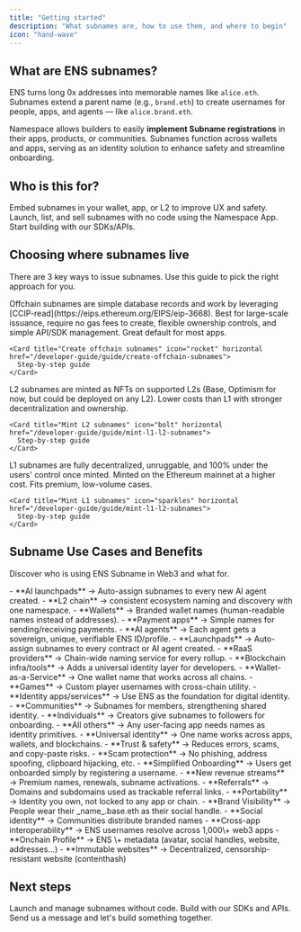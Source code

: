 ```yaml
---
title: "Getting started"
description: "What subnames are, how to use them, and where to begin"
icon: "hand-wave"
---
```


## What are ENS subnames?

ENS turns long 0x addresses into memorable names like `alice.eth`. Subnames extend a parent name (e.g., `brand.eth`) to create usernames for people, apps, and agents — like `alice.brand.eth`.

Namespace allows builders to easily **implement Subname registrations** in their apps, products, or communities. Subnames function across wallets and apps, serving as an identity solution to enhance safety and streamline onboarding.

## Who is this for?

<CardGroup cols={3}>
  <Card title="Product teams & platforms" icon="people-group" iconType="regular" href="/overview/for-product-teams">
    Embed subnames in your wallet, app, or L2 to improve UX and safety.
  </Card>
  <Card title="ENS name owners & creators" icon="wand-magic-sparkles" iconType="regular" href="/overview/for-name-owners">
    Launch, list, and sell subnames with no code using the Namespace App.
  </Card>
  <Card title="Developer Quickstart" icon="code" iconType="regular" href="/developer-guide/quickstart">
    Start building with our SDKs/APIs.
  </Card>
</CardGroup>

## Choosing where subnames live

There are 3 key ways to issue subnames. Use this guide to pick the right approach for you.

<Tabs>
  <Tab title="Offchain">
    Offchain subnames are simple database records and work by leveraging [CCIP-read](https://eips.ethereum.org/EIPS/eip-3668). Best for large-scale issuance, require no gas fees to create, flexible ownership controls, and simple API/SDK management. Great default for most apps.

    <Card title="Create offchain subnames" icon="rocket" horizontal href="/developer-guide/guide/create-offchain-subnames">
      Step-by-step guide
    </Card>
  </Tab>
  <Tab title="L2 chain">
    L2 subnames are minted as NFTs on supported L2s (Base, Optimism for now, but could be deployed on any L2). Lower costs than L1 with stronger decentralization and ownership.

    <Card title="Mint L2 subnames" icon="bolt" horizontal href="/developer-guide/guide/mint-l1-l2-subnames">
      Step-by-step guide
    </Card>
  </Tab>
  <Tab title="L1 chain">
    L1 subnames are fully decentralized, unruggable, and 100% under the users' control once minted. Minted on the Ethereum mainnet at a higher cost. Fits premium, low-volume cases.

    <Card title="Mint L1 subnames" icon="sparkles" horizontal href="/developer-guide/guide/mint-l1-l2-subnames">
      Step-by-step guide
    </Card>
  </Tab>
</Tabs>

## Subname Use Cases and Benefits

Discover who is using ENS Subname in Web3 and what for.

<AccordionGroup>
  <Accordion title="See Subname Use Cases">
    - **AI launchpads** → Auto-assign subnames to every new AI agent created.
    - **L2 chain** → consistent ecosystem naming and discovery with one namespace.
    - **Wallets** → Branded wallet names (human-readable names instead of addresses).
    - **Payment apps** → Simple names for sending/receiving payments.
    - **AI agents** → Each agent gets a sovereign, unique, verifiable ENS ID/profile.
    - **Launchpads** → Auto-assign subnames to every contract or AI agent created.
    - **RaaS providers** → Chain-wide naming service for every rollup.
    - **Blockchain infra/tools** → Adds a universal identity layer for developers.
    - **Wallet-as-a-Service** → One wallet name that works across all chains.
    - **Games** → Custom player usernames with cross-chain utility.
    - **Identity apps/services** → Use ENS as the foundation for digital identity.
    - **Communities** → Subnames for members, strengthening shared identity.
    - **Individuals** → Creators give subnames to followers for onboarding.
    - **All others** → Any user-facing app needs names as identity primitives.
  </Accordion>
  <Accordion title="See Subname Benefits">
    - **Universal identity** → One name works across apps, wallets, and blockchains.
    - **Trust & safety** → Reduces errors, scams, and copy-paste risks.
    - **Scam protection** → No phishing, address spoofing, clipboard hijacking, etc.
    - **Simplified Onboarding** → Users get onboarded simply by registering a username.
    - **New revenue streams** → Premium names, renewals, subname activations.
    - **Referrals** → Domains and subdomains used as trackable referral links.
    - **Portability** → Identity you own, not locked to any app or chain.
    - **Brand Visibility** → People wear their _name_.base.eth as their social handle.
    - **Social identity** → Communities distribute branded names
    - **Cross-app interoperability** → ENS usernames resolve across 1,000\+ web3 apps
    - **Onchain Profile** → ENS \+ metadata (avatar, social handles, website, addresses...)
    - **Immutable websites** → Decentralized, censorship-resistant website (contenthash)
  </Accordion>
</AccordionGroup>

## Next steps

<CardGroup cols={2}>
  <Card title="Use the Namespace App" icon="desktop" href="/user-guide/app">
    Launch and manage subnames without code.
  </Card>
  <Card title="Developer Quickstart" icon="rocket" href="/developer-guide/quickstart">
    Build with our SDKs and APIs.
  </Card>
</CardGroup>

<Card title="Need custom solution?" icon="message" href="https://t.me/+5FAwyiKOTeswNTIy">
  Send us a message and let's build something together.
</Card>